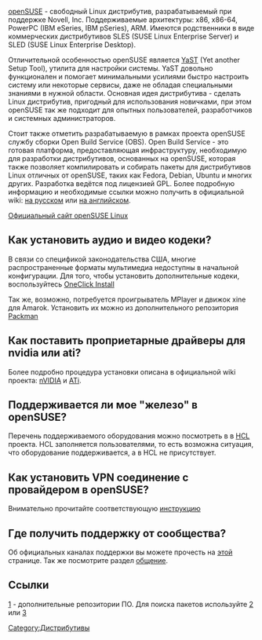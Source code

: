 [http://www.opensuse.org/ openSUSE] - свободный Linux дистрибутив, разрабатываемый при поддержке Novell, Inc. Поддерживаемые архитектуры: x86, x86-64, PowerPC (IBM eSeries, IBM pSeries), ARM. Имеются родственники в виде коммерческих дистрибутивов SLES (SUSE Linux Enterprise Server) и SLED (SUSE Linux Enterprise Desktop).

Отличительной особенностью openSUSE является [http://en.opensuse.org/YaST/About YaST] (Yet another Setup Tool), утилита для настройки системы. YaST довольно функционален и помогает минимальными усилиями быстро настроить систему или некоторые сервисы, даже не обладая специальными знаниями в нужной области. Основная идея дистрибутива - сделать Linux дистрибутив, пригодный для использования новичками, при этом openSUSE так же подходит для опытных пользователей, разработчиков и системных администраторов.

Стоит также отметить разрабатываемую в рамках проекта openSUSE службу сборки Open Build Service (OBS). Open Build Service - это готовая платформа, предоставляющая инфраструктуру, необходимую для разработки дистрибутивов, основанных на openSUSE, которая также позволяет компилировать и собирать пакеты для дистрибутивов Linux отличных от openSUSE, таких как Fedora, Debian, Ubuntu и многих других. Разработка ведётся под лицензией GPL. Более подробную информацию и необходимые ссылки можно получить в официальной wiki: [http://ru.opensuse.org/Служба_сборки/ на русском] или [http://en.opensuse.org/Build_Service на английском].

[http://www.opensuse.org/ Официальный сайт openSUSE Linux]

==Как установить аудио и видео кодеки?==

В связи со спецификой законодательства США, многие распространенные форматы мультимедиа недоступны в начальной конфигурации. Для того, чтобы установить дополнительные кодеки, воспользуйтесь [http://opensuse-community.org/Restricted_Formats OneClick Install]

Так же, возможно, потребуется проигрыватель MPlayer и движок xine для Amarok. Установить их можно из дополнительного репозитория [http://ru.opensuse.org/Дополнительные_репозитории#Packman Packman]

==Как поставить проприетарные драйверы для nvidia или ati?==

Более подробно процедура установки описана в официальной wiki проекта: [http://ru.opensuse.org/Драйверы_NVIDIA nVIDIA] и [http://ru.opensuse.org/ATI ATi].

==Поддерживается ли мое "железо" в openSUSE?==

Перечень поддерживаемого оборудования можно посмотреть в в [http://ru.opensuse.org/HCL HCL] проекта. HCL заполняется пользователями, то есть возможна ситуация, что оборудование поддерживается, а в HCL не присутствует.

==Как установить VPN соединение с провайдером в openSUSE?==

Внимательно прочитайте соответствующую [http://ru.opensuse.org/VPN инструкцию]

==Где получить поддержку от сообщества?==
Об официальных каналах поддержки вы можете прочесть на [http://help.opensuse.org/index.html.ru этой] странице. Так же посмотрите раздел [http://ru.opensuse.org/Общение общение].

==Ссылки==

[http://ru.opensuse.org/Дополнительные_репозитории] - дополнительные репозитории ПО. Для поиска пакетов используйте [http://software.opensuse.org/search] или [http://packages.opensuse-community.org/] 

[[Category:Дистрибутивы]]